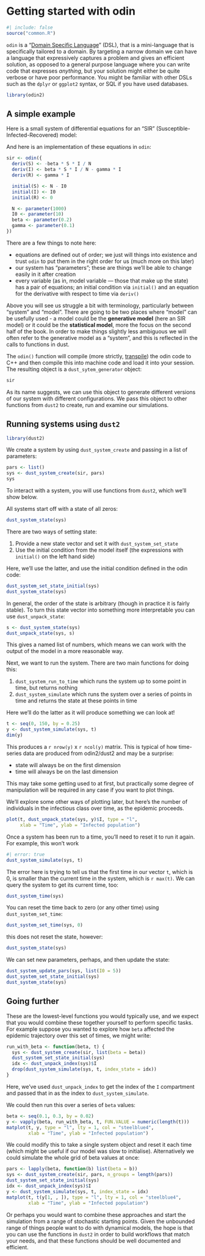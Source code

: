 # Getting started with odin {#sec-getting-started}

```r
#| include: false
source("common.R")
```

`odin` is a "[Domain Specific Language](https://en.wikipedia.org/wiki/Domain-specific_language)" (DSL), that is a mini-language that is specifically tailored to a domain.  By targeting a narrow domain we can have a language that expressively captures a problem and gives an efficient solution, as opposed to a general purpose language where you can write code that expresses *anything*, but your solution might either be quite verbose or have poor performance.  You might be familiar with other DSLs such as the `dplyr` or `ggplot2` syntax, or SQL if you have used databases.

```r
library(odin2)
```

## A simple example {#sec-odin-sir}

Here is a small system of differential equations for an "SIR" (Susceptible-Infected-Recovered) model:

\begin{gather*}
\frac{dS}{dt} = -\beta S \frac{I}{N}\\
\frac{dI}{dt} = \beta S \frac{I}{N} - \gamma I\\
\frac{dR}{dt} = \gamma I
\end{gather*}

And here is an implementation of these equations in `odin`:

```r
sir <- odin({
  deriv(S) <- -beta * S * I / N
  deriv(I) <- beta * S * I / N - gamma * I
  deriv(R) <- gamma * I

  initial(S) <- N - I0
  initial(I) <- I0
  initial(R) <- 0

  N <- parameter(1000)
  I0 <- parameter(10)
  beta <- parameter(0.2)
  gamma <- parameter(0.1)
})
```

There are a few things to note here:

* equations are defined out of order; we just will things into existence and trust `odin` to put them in the right order for us (much more on this later)
* our system has "parameters"; these are things we'll be able to change easily in it after creation
* every variable (as in, model variable --- those that make up the state) has a pair of equations; an initial condition via `initial()` and an equation for the derivative with respect to time via `deriv()`

::: {.callout-note}
Above you will see us struggle a bit with terminology, particularly between "system" and "model".  There are going to be two places where "model" can be usefully used - a model could be the **generative model** (here an SIR model) or it could be the **statistical model**, more the focus on the second half of the book.  In order to make things slightly less ambiguous we will often refer to the generative model as a "system", and this is reflected in the calls to functions in dust.
:::

The `odin()` function will compile (more strictly, [transpile](https://en.wikipedia.org/wiki/Source-to-source_compiler)) the odin code to C++ and then compile this into machine code and load it into your session.  The resulting object is a `dust_sytem_generator` object:

```r
sir
```

As its name suggests, we can use this object to generate different versions of our system with different configurations. We pass this object to other functions from `dust2` to create, run and examine our simulations.

## Running systems using `dust2`

```r
library(dust2)
```

We create a system by using `dust_system_create` and passing in a list of parameters:

```r
pars <- list()
sys <- dust_system_create(sir, pars)
sys
```

To interact with a system, you will use functions from `dust2`, which we'll show below.

All systems start off with a state of all zeros:

```r
dust_system_state(sys)
```

There are two ways of setting state:

1. Provide a new state vector and set it with `dust_system_set_state`
2. Use the initial condition from the model itself (the expressions with `initial()` on the left hand side)

Here, we'll use the latter, and use the initial condition defined in the odin code:

```r
dust_system_set_state_initial(sys)
dust_system_state(sys)
```

In general, the order of the state is arbitrary (though in practice it is fairly stable).  To turn this state vector into something more interpretable you can use `dust_unpack_state`:

```r
s <- dust_system_state(sys)
dust_unpack_state(sys, s)
```

This gives a named list of numbers, which means we can work with the output of the model in a more reasonable way.

Next, we want to run the system.  There are two main functions for doing this:

1. `dust_system_run_to_time` which runs the system up to some point in time, but returns nothing
2. `dust_system_simulate` which runs the system over a series of points in time and returns the state at these points in time

Here we'll do the latter as it will produce something we can look at!

```r
t <- seq(0, 150, by = 0.25)
y <- dust_system_simulate(sys, t)
dim(y)
```

This produces a `r nrow(y)` x `r ncol(y)` matrix.  This is typical of how time-series data are produced from odin2/dust2 and may be a surprise:

* state will always be on the first dimension
* time will always be on the last dimension

This may take some getting used to at first, but practically some degree of manipulation will be required in any case if you want to plot things.

We'll explore some other ways of plotting later, but here's the number of individuals in the infectious class over time, as the epidemic proceeds.

```r
plot(t, dust_unpack_state(sys, y)$I, type = "l",
     xlab = "Time", ylab = "Infected population")
```

Once a system has been run to a time, you'll need to reset it to run it again.  For example, this won't work

```r
#| error: true
dust_system_simulate(sys, t)
```

The error here is trying to tell us that the first time in our vector `t`, which is 0, is smaller than the current time in the system, which is `r max(t)`.  We can query the system to get its current time, too:

```r
dust_system_time(sys)
```

You can reset the time back to zero (or any other time) using `dust_system_set_time`:

```r
dust_system_set_time(sys, 0)
```

this does not reset the state, however:

```r
dust_system_state(sys)
```

We can set new parameters, perhaps, and then update the state:

```r
dust_system_update_pars(sys, list(I0 = 5))
dust_system_set_state_initial(sys)
dust_system_state(sys)
```

## Going further

These are the lowest-level functions you would typically use, and we expect that you would combine these together yourself to perform specific tasks.  For example suppose you wanted to explore how `beta` affected the epidemic trajectory over this set of times, we might write:

```r
run_with_beta <- function(beta, t) {
  sys <- dust_system_create(sir, list(beta = beta))
  dust_system_set_state_initial(sys)
  idx <- dust_unpack_index(sys)$I
  drop(dust_system_simulate(sys, t, index_state = idx))
}
```

Here, we've used `dust_unpack_index` to get the index of the `I` compartment and passed that in as the index to `dust_system_simulate`.

We could then run this over a series of `beta` values:

```r
beta <- seq(0.1, 0.3, by = 0.02)
y <- vapply(beta, run_with_beta, t, FUN.VALUE = numeric(length(t)))
matplot(t, y, type = "l", lty = 1, col = "steelblue4",
        xlab = "Time", ylab = "Infected population")
```

We could modify this to take a single system object and reset it each time (which might be useful if our model was slow to initialise).  Alternatively we could simulate the whole grid of beta values at once:

```r
pars <- lapply(beta, function(b) list(beta = b))
sys <- dust_system_create(sir, pars, n_groups = length(pars))
dust_system_set_state_initial(sys)
idx <- dust_unpack_index(sys)$I
y <- dust_system_simulate(sys, t, index_state = idx)
matplot(t, t(y[1, , ]), type = "l", lty = 1, col = "steelblue4",
        xlab = "Time", ylab = "Infected population")
```

Or perhaps you would want to combine these approaches and start the simulation from a range of stochastic starting points.  Given the unbounded range of things people want to do with dynamical models, the hope is that you can use the functions in `dust2` in order to build workflows that match your needs, and that these functions should be well documented and efficient.
